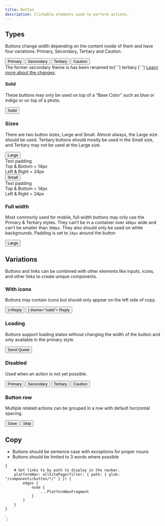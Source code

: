 ```yaml
---
title: Button
description: Clickable elements used to perform actions.
---
```



<ComponentHeader data={props.data} />

## Types

Buttons change width depending on the content inside of them and have four variations: Primary, Secondary, Tertiary and Caution.

<div className="mb3">
    <ButtonRow>
        <Button>Primary</Button>
        <Button theme="secondary">Secondary</Button>
        <Button theme="tertiary">Tertiary</Button>
        <Button theme="caution">Caution</Button>
    </ButtonRow>
</div>

<Alert type="warning" title="Our buttons recently changed">
    The former <InlineCode>secondary</InlineCode> theme is has been renamed to{' '}
    <InlineCode>tertiary</InlineCode>.{' '}
    <a href="https://github.com/thumbtack/thumbprint/issues/89">Learn more about the changes</a>.
</Alert>

#### Solid

These buttons may only be used on top of a “Base Color” such as blue or indigo or on top of a photo.

<div className="bg-indigo pa4 dib">
    <ButtonRow>
        <Button theme="solid">Solid</Button>
    </ButtonRow>
</div>

### Sizes

There are two button sizes, Large and Small. Almost always, the Large size should be used. Tertiary buttons should mostly be used in the Small size, and Tertiary may not be used at the Large size.

<div className="grid mw8">
    <div className="col-6">
        <Button>Large</Button>
        <div className="tp-body-3 mt2 black-300">
            <div className="b">Text padding</div>
            <div>Top &amp; Bottom = 14px</div>
            <div>Left &amp; Right = 24px</div>
        </div>
    </div>
    <div className="col-6">
        <Button size="small">Small</Button>
        <div className="tp-body-3 mt2 black-300">
            <div className="b">Text padding</div>
            <div>Top &amp; Bottom = 14px</div>
            <div>Left &amp; Right = 24px</div>
        </div>
    </div>
</div>

### Full width

Most commonly used for mobile, full width buttons may only use the Primary & Tertiary styles. They can’t be in a container over `480px` wide and can’t be smaller than `300px`. They also should only be used on white backgrounds. Padding is set to `24px` around the button

<div className="mw6">
    <Button width="full">Large</Button>
</div>

## Variations

Buttons and links can be combined with other elements like inputs, icons, and other links to create unique components.

### With icons

Buttons may contain icons but should only appear on the left side of copy.

<ButtonRow>
    <Button icon={<ContentModifierMessageSmall />}>Reply</Button>
    <Button icon={<ContentModifierMessageSmall />} theme="solid">
        Reply
    </Button>
</ButtonRow>

### Loading

Buttons support loading states without changing the width of the button and only available in the primary style.

<Button isLoading>Send Quote</Button>

### Disabled

Used when an action is not yet possible.

<ButtonRow>
    <Button isDisabled>Primary</Button>
    <Button isDisabled theme="secondary">
        Secondary
    </Button>
    <Button isDisabled theme="tertiary">
        Tertiary
    </Button>
    <Button isDisabled theme="caution">
        Caution
    </Button>
</ButtonRow>

### Button row

Multiple related actions can be grouped in a row with default horizontal spacing.

<ButtonRow>
    <Button>Save</Button>
    <Button theme="tertiary">Skip</Button>
</ButtonRow>

## Copy

-   Buttons should be sentence case with exceptions for proper nouns
-   Buttons should be limited to 3 words where possible

<ComponentFooter data={props.data} />

    {
        # Get links to by path to display in the navbar.
        platformNav: allSitePage(filter: { path: { glob: "/components/button/*/" } }) {
            edges {
                node {
                    ...PlatformNavFragment
                }
            }
        }
    }
`;
